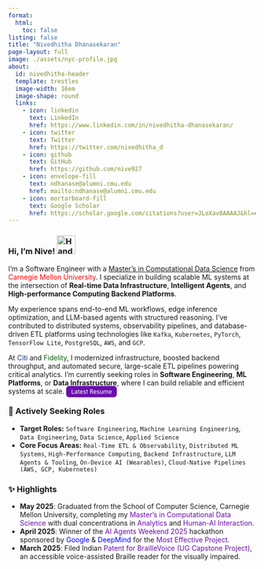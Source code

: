 ```yaml
---
format:
  html:
    toc: false
listing: false
title: "Nivedhitha Dhanasekaran"
page-layout: full
image: ./assets/nyc-profile.jpg
about:
  id: nivedhitha-header
  template: trestles
  image-width: 16em
  image-shape: round
  links:
    - icon: linkedin
      text: LinkedIn
      href: https://www.linkedin.com/in/nivedhitha-dhanasekaran/
    - icon: twitter
      text: Twitter
      href: https://twitter.com/nivedhitha_d
    - icon: github
      text: GitHub
      href: https://github.com/nive927
    - icon: envelope-fill
      text: ndhanase@alumni.cmu.edu
      href: mailto:ndhanase@alumni.cmu.edu
    - icon: mortarboard-fill
      text: Google Scholar
      href: https://scholar.google.com/citations?user=JLoXav8AAAAJ&hl=en
---
```


::: {#nivedhitha-header}

### Hi, I'm Nive! <img alt="Hand Wave Gif" src="./assets/hand-wave.gif" width='38'/>

I'm a Software Engineer with a [Master’s in Computational Data Science](https://mcds.cs.cmu.edu/learn-us) from <span style="color:red">Carnegie Mellon University</span>. I specialize in building scalable ML systems at the intersection of **Real-time Data Infrastructure**, **Intelligent Agents**, and **High-performance Computing Backend Platforms**.

My experience spans end-to-end ML workflows, edge inference optimization, and LLM-based agents with structured reasoning. I've contributed to distributed systems, observability pipelines, and database-driven ETL platforms using technologies like `Kafka`, `Kubernetes`, `PyTorch`, `TensorFlow Lite`, `PostgreSQL`, `AWS`, and `GCP`.

At <span style="color:#1a3c89">Citi</span> and <span style="color:#006400">Fidelity</span>, I modernized infrastructure, boosted backend throughput, and automated secure, large-scale ETL pipelines powering critical analytics. I'm currently seeking roles in **Software Engineering**, **ML Platforms**, or **Data Infrastructure**, where I can build reliable and efficient systems at scale. <a href="https://nive927.github.io/resume.html" style="background-color:#6a0dad; color:white; padding:4px 10px; border-radius:6px; text-decoration:none; font-size:0.85em;">Latest Resume</a>

:::

### 🚀 Actively Seeking Roles
- **Target Roles:** `Software Engineering`, `Machine Learning Engineering`, `Data Engineering`, `Data Science`, `Applied Science`
- **Core Focus Areas:** `Real-Time ETL & Observability`, `Distributed ML Systems`, `High-Performance Computing`, `Backend Infrastructure`, `LLM Agents & Tooling`, `On-Device AI (Wearables)`, `Cloud-Native Pipelines (AWS, GCP, Kubernetes)`

### ✨ Highlights

- **May 2025**: Graduated from the School of Computer Science, Carnegie Mellon University, completing my <span style="color:#6a0dad">Master's in Computational Data Science</span> with dual concentrations in <span style="color:#6a0dad">Analytics</span> and <span style="color:#6a0dad">Human-AI Interaction</span>.  
- **April 2025**: Winner of the <span style="color:#6a0dad">AI Agents Weekend 2025</span> hackathon sponsored by <span style="color:blue">Google</span> & <span style="color:blue">DeepMind</span> for the <span style="color:#6a0dad">Most Effective Project</span>.  
- **March 2025**: Filed Indian <span style="color:#6a0dad">Patent for BrailleVoice (UG Capstone Project)</span>, an accessible voice-assisted Braille reader for the visually impaired.  
